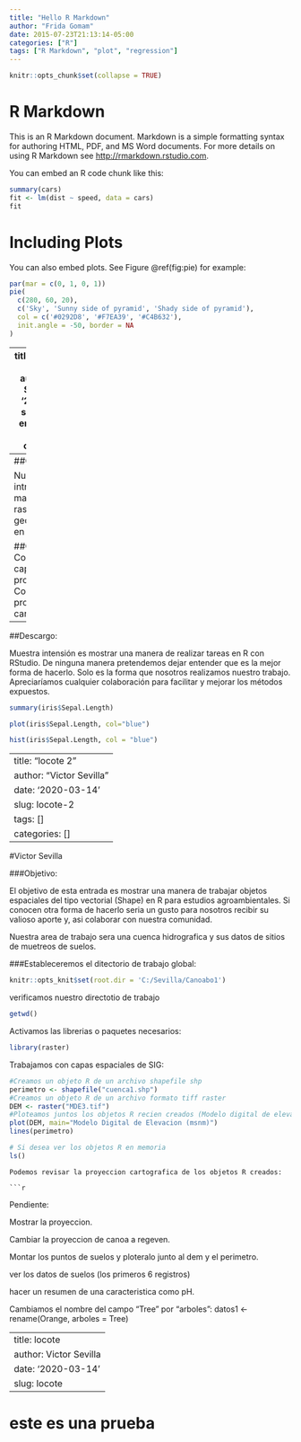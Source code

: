 ```yaml
---
title: "Hello R Markdown"
author: "Frida Gomam"
date: 2015-07-23T21:13:14-05:00
categories: ["R"]
tags: ["R Markdown", "plot", "regression"]
---
```


```r
knitr::opts_chunk$set(collapse = TRUE)
```

# R Markdown

This is an R Markdown document. Markdown is a simple formatting syntax for authoring HTML, PDF, and MS Word documents. For more details on using R Markdown see <http://rmarkdown.rstudio.com>.

You can embed an R code chunk like this:

```r
summary(cars)
fit <- lm(dist ~ speed, data = cars)
fit
```

# Including Plots

You can also embed plots. See Figure \@ref(fig:pie) for example:

```r
par(mar = c(0, 1, 0, 1))
pie(
  c(280, 60, 20),
  c('Sky', 'Sunny side of pyramid', 'Shady side of pyramid'),
  col = c('#0292D8', '#F7EA39', '#C4B632'),
  init.angle = -50, border = NA
)
```

<!--chapter:end:2015-07-23-r-rmarkdown.Rmd-->

---
title: "Abrir capas raster en R"
author: "Victor Sevilla"
date: '2019-07-27'
slug: primero-entrada-sevilla
tags: []
categories: []
---
##Objetivo:

Nuestro meta es introducirlo al manejo de capas raster georreferenciadas en R dos.

##Contenido:
- Como adicionar capas raster a un proyecto R
- Como saber su proyección cartográfica
-

##Descargo:

Muestra intensión es mostrar una manera de realizar tareas en R con RStudio. De ninguna manera pretendemos dejar entender que es la mejor forma de hacerlo. Solo es la forma que nosotros realizamos nuestro trabajo. Apreciaríamos cualquier colaboración para facilitar y mejorar los métodos expuestos.
```r
summary(iris$Sepal.Length)
```

```r
plot(iris$Sepal.Length, col="blue")
```
```r
hist(iris$Sepal.Length, col = "blue")
```

<!--chapter:end:2019-07-27-primero-entrada-sevilla.Rmd-->

---
title: "locote 2"
author: "Victor Sevilla"
date: '2020-03-14'
slug: locote-2
tags: []
categories: []
---

#Victor Sevilla

###Objetivo:

El objetivo de esta entrada es mostrar una manera de trabajar objetos espaciales del tipo vectorial (Shape) en R para estudios agroambientales. Si conocen otra forma de hacerlo seria un gusto para nosotros recibir su valioso aporte y, asi colaborar con nuestra comunidad.

Nuestra area de trabajo sera una cuenca hidrografica y sus datos de sitios de muetreos de suelos.


###Estableceremos el ditectorio de trabajo global:
```r
knitr::opts_knit$set(root.dir = 'C:/Sevilla/Canoabo1')
```
verificamos nuestro directotio de trabajo
```r
getwd()
```

Activamos las librerias o paquetes necesarios:
```r
library(raster)
```
Trabajamos con capas espaciales de SIG:
```r
#Creamos un objeto R de un archivo shapefile shp
perimetro <- shapefile("cuenca1.shp")
#Creamos un objeto R de un archivo formato tiff raster
DEM <- raster("MDE3.tif")
#Ploteamos juntos los objetos R recien creados (Modelo digital de elevacion y el perimetro)
plot(DEM, main="Modelo Digital de Elevacion (msnm)")
lines(perimetro)

# Si desea ver los objetos R en memoria
ls()
```
```
Podemos revisar la proyeccion cartografica de los objetos R creados:

```r

```

Pendiente:

Mostrar la proyeccion.

Cambiar la proyeccion de canoa a regeven.

Montar los puntos de suelos y ploteralo junto al dem y el perimetro.

ver los datos de suelos (los primeros 6 registros)

hacer un resumen de una caracteristica como pH.

Cambiamos el nombre del campo "Tree" por "arboles":
datos1 <- rename(Orange, arboles = Tree)

<!--chapter:end:2020-03-14-locote-2.Rmd-->

---
title: locote
author: Victor Sevilla
date: '2020-03-14'
slug: locote
---

# este es una prueba


<!--chapter:end:2020-03-14-locote.Rmd-->

